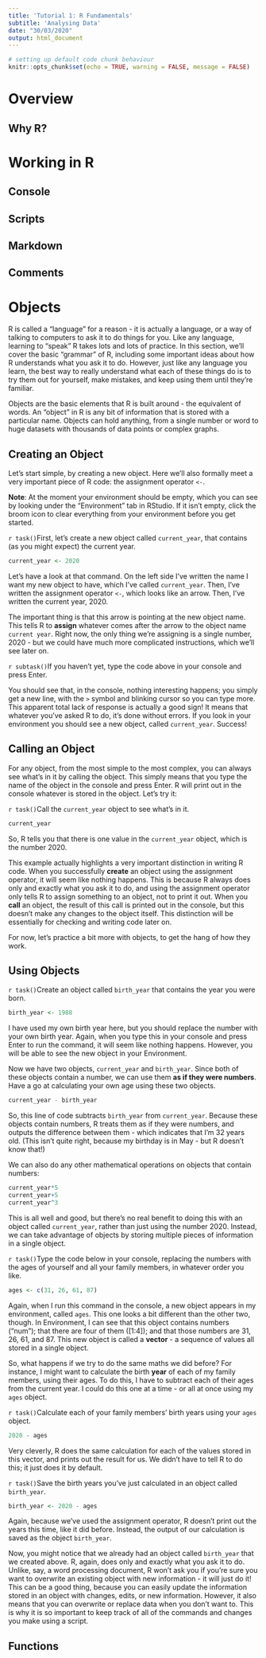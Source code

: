 ```yaml
---
title: 'Tutorial 1: R Fundamentals'
subtitle: 'Analysing Data'
date: "30/03/2020"
output: html_document
---
```


```r
# setting up default code chunk behaviour
knitr::opts_chunk$set(echo = TRUE, warning = FALSE, message = FALSE)
```

# Overview

## Why R?

# Working in R

## Console

## Scripts

## Markdown

## Comments

# Objects

R is called a "language" for a reason - it is actually a language, or a way of talking to computers to ask it to do things for you. Like any language, learning to "speak" R takes lots and lots of practice. In this section, we'll cover the basic "grammar" of R, including some important ideas about how R understands what you ask it to do. However, just like any language you learn, the best way to really understand what each of these things do is to try them out for yourself, make mistakes, and keep using them until they're familiar.

Objects are the basic elements that R is built around - the equivalent of words. An "object" in R is any bit of information that is stored with a particular name. Objects can hold anything, from a single number or word to huge datasets with thousands of data points or complex graphs.

## Creating an Object

Let's start simple, by creating a new object. Here we'll also formally meet a very important piece of R code: the assignment operator `<-`. 

**Note**: At the moment your environment should be empty, which you can see by looking under the "Environment" tab in RStudio. If it isn't empty, click the broom icon to clear everything from your environment before you get started.

`r task()`First, let's create a new object called `current_year`, that contains (as you might expect) the current year. 

```r
current_year <- 2020
```

Let's have a look at that command. On the left side I've written the name I want my new object to have, which I've called `current_year`. Then, I've written the assignment operator `<-`, which looks like an arrow. Then, I've written the current year, 2020.

The important thing is that this arrow is pointing at the new object name. This tells R to **assign** whatever comes after the arrow to the object name `current year`. Right now, the only thing we're assigning is a single number, 2020 - but we could have much more complicated instructions, which we'll see later on.

`r subtask()`If you haven't yet, type the code above in your console and press Enter. 

You should see that, in the console, nothing interesting happens; you simply get a new line, with the `>` symbol and blinking cursor so you can type more. This apparent total lack of response is actually a good sign! It means that whatever you've asked R to do, it's done without errors. If you look in your environment you should see a new object, called `current_year`. Success!

## Calling an Object

For any object, from the most simple to the most complex, you can always see what's in it by calling the object. This simply means that you type the name of the object in the console and press Enter. R will print out in the console whatever is stored in the object. Let's try it:

`r task()`Call the `current_year` object to see what's in it.

```r
current_year
```

So, R tells you that there is one value in the `current_year` object, which is the number 2020.

This example actually highlights a very important distinction in writing R code. When you successfully **create** an object using the assignment operator, it will seem like nothing happens. This is because R always does only and exactly what you ask it to do, and using the assignment operator only tells R to assign something to an object, not to print it out. When you **call** an object, the result of this call is printed out in the console, but this doesn't make any changes to the object itself. This distinction will be essentially for checking and writing code later on.

For now, let's practice a bit more with objects, to get the hang of how they work.

## Using Objects

`r task()`Create an object called `birth_year` that contains the year you were born.

```r
birth_year <- 1988
```

I have used my own birth year here, but you should replace the number with your own birth year. Again, when you type this in your console and press Enter to run the command, it will seem like nothing happens. However, you will be able to see the new object in your Environment.

Now we have two objects, `current_year` and `birth_year`. Since both of these objects contain a number, we can use them **as if they were numbers**. Have a go at calculating your own age using these two objects.

```r
current_year - birth_year
```

So, this line of code subtracts `birth_year` from `current_year`. Because these objects contain numbers, R treats them as if they were numbers, and outputs the difference between them - which indicates that I'm 32 years old. (This isn't quite right, because my birthday is in May - but R doesn't know that!)

We can also do any other mathematical operations on objects that contain numbers:

```r
current_year*5
current_year+5
current_year^3
```

This is all well and good, but there's no real benefit to doing this with an object called `current_year`, rather than just using the number 2020. Instead, we can take advantage of objects by storing multiple pieces of information in a single object.

`r task()`Type the code below in your console, replacing the numbers with the ages of yourself and all your family members, in whatever order you like.

```r
ages <- c(31, 26, 61, 87)
```

Again, when I run this command in the console, a new object appears in my environment, called `ages`. This one looks a bit different than the other two, though. In Environment, I can see that this object contains numbers ("num"); that there are four of them ([1:4]); and that those numbers are 31, 26, 61, and 87. This new object is called a **vector** - a sequence of values all stored in a single object.

So, what happens if we try to do the same maths we did before? For instance, I might want to calculate the birth **year** of each of my family members, using their ages. To do this, I have to subtract each of their ages from the current year. I could do this one at a time - or all at once using my `ages` object.

`r task()`Calculate each of your family members' birth years using your `ages` object.

```r
2020 - ages
```

Very cleverly, R does the same calculation for each of the values stored in this vector, and prints out the result for us. We didn't have to tell R to do this; it just does it by default.

`r task()`Save the birth years you've just calculated in an object called `birth_year`.

```r
birth_year <- 2020 - ages
```

Again, because we've used the assignment operator, R doesn't print out the years this time, like it did before. Instead, the output of our calculation is saved as the object `birth_year`.

Now, you might notice that we already had an object called `birth_year` that we created above. R, again, does only and exactly what you ask it to do. Unlike, say, a word processing document, R won't ask you if you're sure you want to overwrite an existing object with new information - it will just do it! This can be a good thing, because you can easily update the information stored in an object with changes, edits, or new information. However, it also means that you can overwrite or replace data when you don't want to. This is why it is so important to keep track of all of the commands and changes you make using a script.

### 

## Functions


